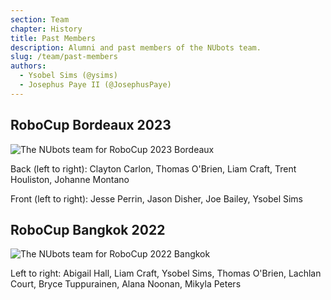 ```yaml
---
section: Team
chapter: History
title: Past Members
description: Alumni and past members of the NUbots team.
slug: /team/past-members
authors:
  - Ysobel Sims (@ysims)
  - Josephus Paye II (@JosephusPaye)
---
```


## RoboCup Bordeaux 2023

![The NUbots team for RoboCup 2023 Bordeaux](./images/robocup-team-2023.png 'The NUbots team for RoboCup 2023')

Back (left to right): Clayton Carlon, Thomas O'Brien, Liam Craft, Trent Houliston, Johanne Montano

Front (left to right): Jesse Perrin, Jason Disher, Joe Bailey, Ysobel Sims

## RoboCup Bangkok 2022

![The NUbots team for RoboCup 2022 Bangkok](./images/team-photo-robocup-2022.jpeg 'The NUbots team for RoboCup 2022')

Left to right: Abigail Hall, Liam Craft, Ysobel Sims, Thomas O'Brien, Lachlan Court, Bryce Tuppurainen, Alana Noonan, Mikyla Peters

